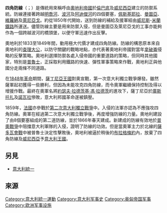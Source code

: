 {{Infobox Military Structure
|name= 四角防線
|location= 位於[[意大利|意大利]]北部
|image= [[File:QuadrilateroAustriaco.png|300px]]
|caption= 四角防線的四個主要要塞。
|built= 1833年 - 1849年<ref>{{Cite web |url=http://www.answers.com/topic/quadrilateral |title=存档副本 |accessdate=2010-07-15 |archive-date=2010-08-17 |archive-url=https://web.archive.org/web/20100817183830/http://www.answers.com/topic/quadrilateral |dead-url=no }}</ref><br />1859年 - 1866年
|type= 防線
|controlledby= [[奧地利帝國|奧地利帝國]]
|battles= [[1848年革命|1848年革命]]<br />[[第二次意大利獨立戰爭|第二次意大利獨立戰爭]]<br />[[普奧戰爭|普奧戰爭]]
}}

'''四角防線'''（{{Lang-en|Quadrilateral}}；{{Lang-it|Quadrilatero}}）是傳統用來稱呼由[[奧地利帝國|奧地利帝國]]於[[倫巴底|倫巴底]]及[[威尼西亞|威尼西亞]]建立的防禦系統。防線連接著跨越[[明喬河|明喬河]]、[[波河|波河]]及[[阿迪傑河|阿迪傑河]]的四個要塞，[[佩斯基耶拉德尔加尔达|佩斯基耶拉]]、[[曼圖亞|曼圖亞]]、[[維羅納|維羅納]]及[[萊尼亞戈|萊尼亞戈]]。約從1850年代開始，送到防線的補給及援軍經由[[威尼斯|威尼斯]]-[[米蘭|米蘭]][[鐵路|鐵路]]所運送。儘管防線主要是用來防禦入侵，但是曼圖亞及萊尼亞戈的工事亦能夠作為一個跨越波河的橋頭堡，以便守軍迅速作出反擊。

奧地利於1833至1849年間，動用極大代價才建成四角防線。防線的構思原本來自奧地利的[[查理大公|查理大公]]，以防守關鍵的戰略地點，亦代表著奧地利帝國對當年[[拿破崙|拿破崙]]侵略的反擊策略。奧地利選擇防禦各處入侵帝國的重要道路的策略，但同時其他國家，特別是[[普魯士|普魯士]]，正採取利用鐵路的快速、彈性軍事策略來作戰，奧地利正與他國分走兩條不同道路。

在[[1848年革命|1848年革命]]期間，[[薩丁尼亞王國|薩丁尼亞王國]]對奧宣戰，第一次意大利獨立戰爭爆發。雖然薩軍起初獲得一些勝利，但因為未能攻克四角防線，而令奧軍繼續保持控制及得以增援作戰。最終在奧軍名將[[約瑟夫·拉德茨基·馮·拉德茨|約瑟夫·拉德茨基·馮·拉德茨]]的進攻下，薩丁尼亞於[[庫斯托扎戰役_(1848年)|庫斯托扎]]及[[諾瓦拉戰役_(1849年)|諾瓦拉]]慘敗，意大利邦國革命遂被鎮壓。

1859年，[[法蘭西第二帝國|法國]]亦參戰於[[第二次意大利獨立戰爭|第二次意大利獨立戰爭]]中。入侵的法軍亦認為不應強攻四角防線。奧軍在經過第二次意大利獨立戰爭後，再度增強防線的力量。奧地利建設了由8個要塞組成的第二道防線，並於1866年春天建成。新建成的防線有效地於[[普奧戰爭|普奧戰爭]]中阻擋意大利軍隊的入侵，證明了防線的功效。但是當奧軍主力於北線的[[薩多瓦會戰|薩多瓦會戰]]中被普魯士決定性擊敗後，奧地利被逼於稍後的[[布拉格條約_(1866年)|布拉格條約]]內，放棄了四角防線及[[威尼西亞|威尼西亞]]予[[意大利王國|意大利王國]]。

==另見==
*[[意大利統一|意大利統一]]

==來源==
{{Reflist|2}}

[[Category:意大利統一運動|Category:意大利統一運動]]
[[Category:意大利军事史|Category:意大利军事史]]
[[Category:奥匈帝国军事|Category:奥匈帝国军事]]
[[Category:欧洲军事设施|Category:欧洲军事设施]]